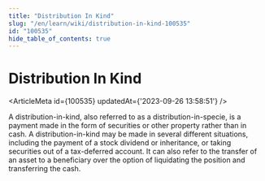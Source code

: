 ```yaml
---
title: "Distribution In Kind"
slug: "/en/learn/wiki/distribution-in-kind-100535"
id: "100535"
hide_table_of_contents: true
---
```



# Distribution In Kind

<ArticleMeta id={100535} updatedAt={'2023-09-26 13:58:51'} />
<div className='border-solid border-b border-t-0 my-4 border-[var(--ifm-color-gray-300)]' />

A distribution-in-kind, also referred to as a distribution-in-specie, is a payment made in the form of securities or other property rather than in cash. A distribution-in-kind may be made in several different situations, including the payment of a stock dividend or inheritance, or taking securities out of a tax-deferred account. It can also refer to the transfer of an asset to a beneficiary over the option of liquidating the position and transferring the cash.
